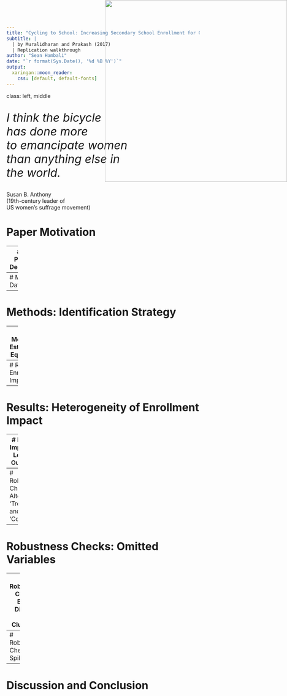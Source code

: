 ```yaml
---
title: "Cycling to School: Increasing Secondary School Enrollment for Girls in India"
subtitle: | 
  | by Muralidharan and Prakash (2017)
  | Replication walkthrough
author: "Sean Hambali"
date: "`r format(Sys.Date(), '%d %B %Y')`"
output: 
  xaringan::moon_reader:
    css: [default, default-fonts]
---
```


class: left, middle

<i><p style = "font-size: 30px">I think the bicycle <br> 
has done more <br> 
to emancipate women <br> 
than anything else in <br>
the world.</i></p>

Susan B. Anthony<br>
(19th-century leader of <br>US women's suffrage movement)

<img src="https://files.globalgiving.org/pfil/1963/ph_1963_6312.jpg?m=1259920930000" width="475px" style="position:absolute; right:0px; top:0px;" />
---
# Paper Motivation 

---
# Brief Program Description 

---
# Methods: Data

--- 
# Methods: Identification Strategy


---
# Methods: Estimating Equations

---
# Results: Enrollment Impacts


---
# Results: Heterogeneity of Enrollment Impact 


---
# Results: Impacts on Learning Outcomes 


---
# Robustness Checks: Alternative 'Treated' and 'Controls'


---
# Robustness Checks: Omitted Variables


--- 
# Robustness Checks: Border Districts and Clustering 



--- 
# Robustness Checks: Spillovers?


---
# Discussion and Conclusion
